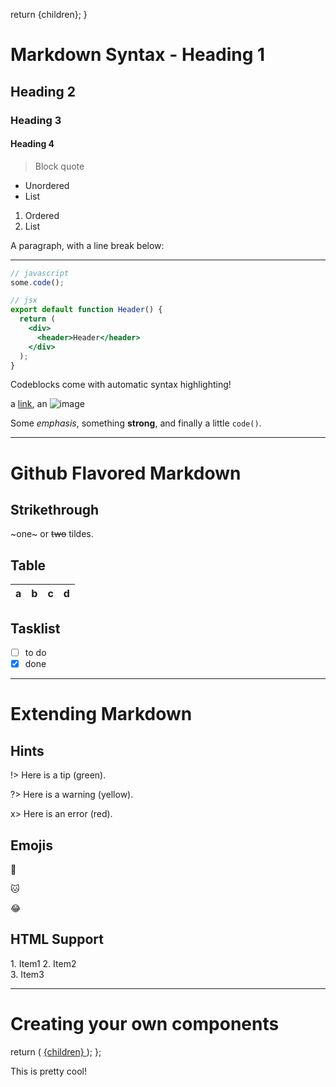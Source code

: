 
  return <BlogLayout>{children}</BlogLayout>;
}

# Markdown Syntax - Heading 1

## Heading 2

### Heading 3

#### Heading 4

> Block quote

- Unordered
- List

1. Ordered
2. List

A paragraph, with a line break below:

---

```js
// javascript
some.code();
```

```jsx
// jsx
export default function Header() {
  return (
    <div>
      <header>Header</header>
    </div>
  );
}
```

Codeblocks come with automatic syntax highlighting!

a [link](https://example.com), an ![image](https://images.unsplash.com/photo-1453728013993-6d66e9c9123a?ixid=MnwxMjA3fDB8MHxzZWFyY2h8Mnx8dmlld3xlbnwwfHwwfHw%3D&ixlib=rb-1.2.1&w=1000&q=80)

Some _emphasis_, something **strong**, and finally a little `code()`.

---

# Github Flavored Markdown

## Strikethrough

~one~ or ~~two~~ tildes.

## Table

| a   | b   |   c |  d  |
| --- | :-- | --: | :-: |

## Tasklist

- [ ] to do
- [x] done

---

# Extending Markdown

## Hints

!> Here is a tip (green).

?> Here is a warning (yellow).

x> Here is an error (red).

## Emojis

:dog:

:cat:

:joy:

## HTML Support

<div>
  1. Item1 2. Item2
  <div>3. Item3</div>
</div>

---

# Creating your own components

  return (
    <a href='https://mdxjs.com/' target='_blank'>
      {children}
    </a>
  );
};

<CoolComponent>This is pretty cool!</CoolComponent>
